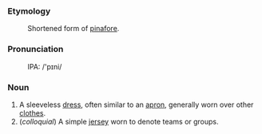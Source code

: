===Etymology===
:Shortened form of [[pinafore]].

===Pronunciation===
:IPA: /'pɪni/

===Noun===

# A sleeveless [[dress]], often similar to an [[apron]], generally worn over other [[clothes]].
#(''colloquial'') A simple [[jersey]] worn to denote teams or groups.